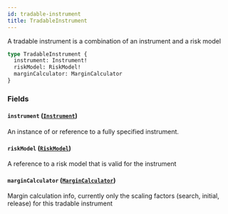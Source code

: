 ```yaml
---
id: tradable-instrument
title: TradableInstrument
---
```



A tradable instrument is a combination of an instrument and a risk model

```graphql
type TradableInstrument {
  instrument: Instrument!
  riskModel: RiskModel!
  marginCalculator: MarginCalculator
}
```


### Fields

#### `instrument` ([`Instrument`](/docs/mainnet/graphql/objects/instrument))

An instance of or reference to a fully specified instrument.


#### `riskModel` ([`RiskModel`](/docs/mainnet/graphql/unions/risk-model))

A reference to a risk model that is valid for the instrument


#### `marginCalculator` ([`MarginCalculator`](/docs/mainnet/graphql/objects/margin-calculator))

Margin calculation info, currently only the scaling factors (search, initial, release) for this tradable instrument




